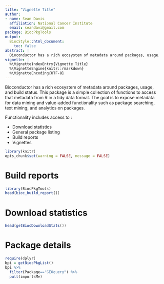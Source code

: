 ```yaml
---
title: "Vignette Title"
author:
- name: Sean Davis
  affiliation: National Cancer Institute
  email: seandavi@gmail.com
package: BiocPkgTools
output:
  BiocStyle::html_document:
    toc: false
abstract: |
  Bioconductor has a rich ecosystem of metadata around packages, usage, and build status. This package is a simple collection of functions to access that metadata from R in a tidy data format. The goal is to expose metadata for data mining and value-added functionality such as package searching, text mining, and analytics on packages. 
vignette: |
  %\VignetteIndexEntry{Vignette Title}
  %\VignetteEngine{knitr::rmarkdown}
  %\VignetteEncoding{UTF-8}
---
```


Bioconductor has a rich ecosystem of metadata around packages, usage, and build status. This package is a simple collection of functions to access that metadata from R in a tidy data format. The goal is to expose metadata for data mining and value-added functionality such as package searching, text mining, and analytics on packages. 

Functionality includes access to :

- Download statistics
- General package listing
- Build reports
- Vignettes

```r
library(knitr)
opts_chunk$set(warning = FALSE, message = FALSE)
```

# Build reports

```r
library(BiocPkgTools)
head(bioc_build_report())
```

# Download statistics

```r
head(getBiocDownloadStats())
```

# Package details

```r
require(dplyr)
bpi = getBiocPkgList()
bpi %>% 
  filter(Package=="GEOquery") %>%
  pull(importsMe)
```

